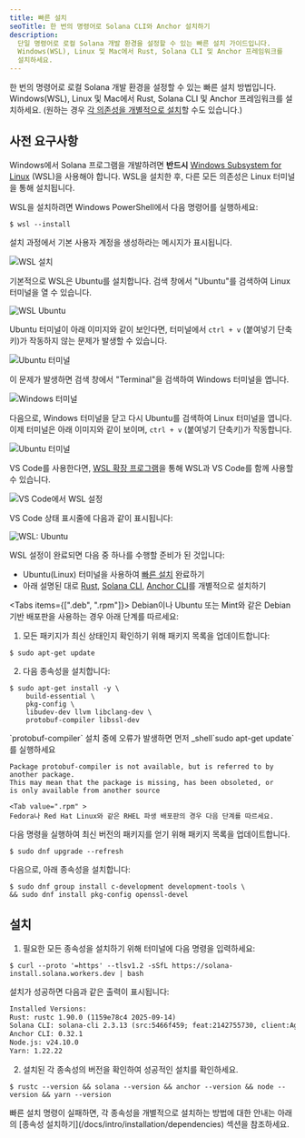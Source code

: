 ```yaml
---
title: 빠른 설치
seoTitle: 한 번의 명령어로 Solana CLI와 Anchor 설치하기
description:
  단일 명령어로 로컬 Solana 개발 환경을 설정할 수 있는 빠른 설치 가이드입니다.
  Windows(WSL), Linux 및 Mac에서 Rust, Solana CLI 및 Anchor 프레임워크를
  설치하세요.
---
```


한 번의 명령어로 로컬 Solana 개발 환경을 설정할 수 있는 빠른 설치 방법입니다.
Windows(WSL), Linux 및 Mac에서 Rust, Solana CLI 및 Anchor 프레임워크를
설치하세요. (원하는 경우
[각 의존성을 개별적으로 설치](/docs/intro/installation/dependencies)할 수도
있습니다.)

## 사전 요구사항

<Accordions>
<Accordion title="Windows">

Windows에서 Solana 프로그램을 개발하려면 **반드시**
[Windows Subsystem for Linux](https://learn.microsoft.com/en-us/windows/wsl/install)
(WSL)을 사용해야 합니다. WSL을 설치한 후, 다른 모든 의존성은 Linux 터미널을 통해
설치됩니다.

WSL을 설치하려면 Windows PowerShell에서 다음 명령어를 실행하세요:

```terminal
$ wsl --install
```

설치 과정에서 기본 사용자 계정을 생성하라는 메시지가 표시됩니다.

![WSL 설치](/assets/docs/intro/installation/wsl-install.png)

기본적으로 WSL은 Ubuntu를 설치합니다. 검색 창에서 "Ubuntu"를 검색하여 Linux
터미널을 열 수 있습니다.

![WSL Ubuntu](/assets/docs/intro/installation/wsl-ubuntu-search.png)

Ubuntu 터미널이 아래 이미지와 같이 보인다면, 터미널에서 `ctrl + v` (붙여넣기
단축키)가 작동하지 않는 문제가 발생할 수 있습니다.

![Ubuntu 터미널](/assets/docs/intro/installation/wsl-ubuntu-terminal-1.png)

이 문제가 발생하면 검색 창에서 "Terminal"을 검색하여 Windows 터미널을 엽니다.

![Windows 터미널](/assets/docs/intro/installation/wsl-windows-terminal.png)

다음으로, Windows 터미널을 닫고 다시 Ubuntu를 검색하여 Linux 터미널을 엽니다.
이제 터미널은 아래 이미지와 같이 보이며, `ctrl + v` (붙여넣기 단축키)가
작동합니다.

![Ubuntu 터미널](/assets/docs/intro/installation/wsl-ubuntu-terminal-2.png)

VS Code를 사용한다면,
[WSL 확장 프로그램](https://code.visualstudio.com/docs/remote/wsl-tutorial)을
통해 WSL과 VS Code를 함께 사용할 수 있습니다.

![VS Code에서 WSL 설정](/assets/docs/intro/installation/wsl-vscode.png)

VS Code 상태 표시줄에 다음과 같이 표시됩니다:

![WSL: Ubuntu](/assets/docs/intro/installation/wsl-vscode-ubuntu.png)

WSL 설정이 완료되면 다음 중 하나를 수행할 준비가 된 것입니다:

- Ubuntu(Linux) 터미널을 사용하여 [빠른 설치](#installation) 완료하기
- 아래 설명된 대로 [Rust](/docs/intro/installation/dependencies#install-rust),
  [Solana CLI](/docs/intro/installation/dependencies#install-solana-cli),
  [Anchor CLI](/docs/intro/installation/dependencies#install-anchor-cli)를
  개별적으로 설치하기

</Accordion>
<Accordion title="Linux">

<Tabs items={[".deb", ".rpm"]}>
<Tab value=".deb" >
Debian이나 Ubuntu 또는 Mint와 같은 Debian 기반 배포판을 사용하는 경우 아래 단계를 따르세요:

1. 모든 패키지가 최신 상태인지 확인하기 위해 패키지 목록을 업데이트합니다:

```terminal
$ sudo apt-get update
```

2. 다음 종속성을 설치합니다:

```terminal
$ sudo apt-get install -y \
    build-essential \
    pkg-config \
    libudev-dev llvm libclang-dev \
    protobuf-compiler libssl-dev
```

<Callout>
`protobuf-compiler` 설치 중에 오류가 발생하면 먼저 _shell`sudo apt-get update`를 실행하세요

```
Package protobuf-compiler is not available, but is referred to by another package.
This may mean that the package is missing, has been obsoleted, or
is only available from another source
```

</Callout>

  </Tab>

    <Tab value=".rpm" >
    Fedora나 Red Hat Linux와 같은 RHEL 파생 배포판의 경우 다음 단계를 따르세요.

다음 명령을 실행하여 최신 버전의 패키지를 얻기 위해 패키지 목록을
업데이트합니다.

```terminal
$ sudo dnf upgrade --refresh
```

다음으로, 아래 종속성을 설치합니다:

```terminal
$ sudo dnf group install c-development development-tools \
&& sudo dnf install pkg-config openssl-devel
```

  </Tab>
</Tabs>

</Accordion>
</Accordions>

## 설치

1. 필요한 모든 종속성을 설치하기 위해 터미널에 다음 명령을 입력하세요:

```terminal
$ curl --proto '=https' --tlsv1.2 -sSfL https://solana-install.solana.workers.dev | bash
```

설치가 성공하면 다음과 같은 출력이 표시됩니다:

```txt title="Example output"
Installed Versions:
Rust: rustc 1.90.0 (1159e78c4 2025-09-14)
Solana CLI: solana-cli 2.3.13 (src:5466f459; feat:2142755730, client:Agave)
Anchor CLI: 0.32.1
Node.js: v24.10.0
Yarn: 1.22.22
```

2. 설치된 각 종속성의 버전을 확인하여 성공적인 설치를 확인하세요.

```terminal
$ rustc --version && solana --version && anchor --version && node --version && yarn --version
```

<Callout>
  빠른 설치 명령이 실패하면, 각 종속성을 개별적으로 설치하는 방법에 대한 안내는
  아래의 [종속성 설치하기](/docs/intro/installation/dependencies) 섹션을
  참조하세요.
</Callout>
